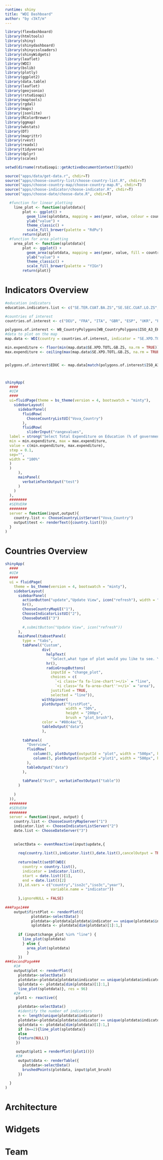 ```yaml
---
runtime: shiny
title: "WDI Dashboard"
author: "by √3kT/m"
---
```


```r
library(flexdashboard)
library(htmltools)
library(shiny)
library(shinydashboard)
library(shinycssloaders)
library(shinyWidgets)
library(leaflet)
library(WDI)
library(bslib)
library(plotly)
library(ggplot2)
library(data.table)
library(leaflet)
library(geojsonio)
library(rstudioapi)
library(maptools)
library(rgdal)
library(maps)
library(jsonlite)
library(RColorBrewer)
library(ggmap)
library(wbstats)
library(DT)
library(magrittr)
library(rvest)
library(readxl)
library(tidyverse)
library(dplyr)
library(scales)
```

```r

setwd(dirname(rstudioapi::getActiveDocumentContext()$path))

source("apps/data/get-data.r", chdir=T)
source("apps/choose-country-list/choose-country-list.R", chdir=T)
source("apps/choose-country-map/choose-country-map.R", chdir=T)
source("apps/choose-indicator/choose-indicator.R", chdir=T)
source("apps/choose-date/choose-date.R", chdir=T)

```

```r
  #function for linear plotting  
    line_plot <- function(splotdata){
        plot <- ggplot() +
          geom_line(splotdata, mapping = aes(year, value, colour = country)) +
          ylab("value") +
          theme_classic() +
          scale_fill_brewer(palette = "RdPu")
        return(plot)}
  #function for area plotting  
    area_plot <- function(splotdata){
        plot <- ggplot() +
          geom_area(splotdata, mapping = aes(year, value, fill = country)) +
          ylab("value") +
          theme_classic() +
          scale_fill_brewer(palette = "YIGn")
        return(plot)}

```

Indicators Overview 
===================================== 
```r

#education indicators
education.indicators.list <- c("SE.TER.CUAT.BA.ZS","SE.SEC.CUAT.LO.ZS","SE.SEC.CUAT.PO.ZS","SE.PRM.CUAT.ZS","SE.TER.CUAT.ST.ZS","SE.SEC.CUAT.UP.ZS","SE.TER.CUAT.MS.ZS","SE.TER.CUAT.DO.ZS")

#countries of interest 
countries.of.interest <- c("DEU", "FRA", "ITA", "GBR", "ESP", "UKR", "POL", "ROU", "NLD", "GRC", "BEL", "CZE", "PRT", "SWE", "HUN", "AUT", "SRB", "SVK", "SVN", "CHE", "BGR", "DNK", "FIN", "NOR", "IRL", "HRV", "MDA", "BIH", "ALB", "LTU", "MKD", "LVA", "EST", "MNE", "LUX", "MLT", "ISL", "AND", "MCO", "LIE", "SMR")

polygons.of.interest <- WB_CountryPolygons[WB_CountryPolygons$ISO_A3_EH %in% countries.of.interest,]
#data to plot on the map
map.data <- WDI(country = countries.of.interest, indicator = "SE.XPD.TOTL.GB.ZS", start = 2016, end = 2016)

min.expenditure <- floor(min(map.data$SE.XPD.TOTL.GB.ZS, na.rm = TRUE))
max.expenditure <- ceiling(max(map.data$SE.XPD.TOTL.GB.ZS, na.rm = TRUE))


polygons.of.interest$EDUC <- map.data[match(polygons.of.interest$ISO_A3_EH, map.data$iso3c), "SE.XPD.TOTL.GB.ZS"]



shinyApp(
  ####
  #UI#
  ####
  ui=fluidPage(theme = bs_theme(version = 4, bootswatch = "minty"),
    sidebarLayout(
      sidebarPanel(
        fluidRow(
          ChooseCountryListUI("Vova_Country")
        ),
        fluidRow(
          sliderInput("rangevalues",
  label = strong("Select Total Expenditure on Education (% of government spending):"),
  min = min.expenditure, max = max.expenditure,
  value = c(min.expenditure, max.expenditure), 
  step = 0.1,
  sep="",
  width = "100%"
  )
  )
      ),
      mainPanel(
        verbatimTextOutput("test")
      )
    )
  ),
  ########
  #SERVER#
  ########
  server = function(input,output){
    country.list <- ChooseCountryListServer("Vova_Country")
    output$test <- renderText({country.list()})
  }
)

```
Countries Overview 
=====================================  

```r
shinyApp(
  ####
  #UI#
  ####
  ui = fluidPage(
    theme = bs_theme(version = 4, bootswatch = "minty"),
    sidebarLayout(
      sidebarPanel(
        actionButton("update","Update View", icon("refresh"), width = "100%"),
        hr(),
        ChooseCountryMapUI("1"),
        ChooseIndicatorListUI("2"),
        ChooseDateUI("3")
        
        #,submitButton("Update View", icon("refresh"))
      ),
      mainPanel(tabsetPanel(
        type = "tabs",
        tabPanel("Custom",
                 div(
                   helpText(
                     "Select,what type of plot would you like to see. You can also find some data if you select area out of the plot in 'rectangle'"),
                   hr(),
                   radioGroupButtons(
                     inputId = "change_plot",
                     choices = c(
                       `<i class='fa fa-line-chart'></i>` = "line",
                       `<i class='fa fa-area-chart''></i>` = "area"),
                     justified = TRUE,
                     selected = "line")),
                 withSpinner(
                 plotOutput("firstPlot",
                            width = "50%",
                            height = "200px",
                            brush = "plot_brush"),
                 color = "#80c4ac"),
                 tableOutput("data")
                 ),
                
        tabPanel(
          "Overview",
          fluidRow(
             column(5, plotOutput(outputId = "plot", width = "500px", height = "200px", brush = "plot_brush")),
             column(5, plotOutput(outputId ="plot1", width = "500px", height = "200px", brush = "plot_brush"))
          ),
          tableOutput("data")
        ), 
        
        tabPanel("XvsY", verbatimTextOutput("table"))
      )
      
    )
  )),
  ########
  #SERVER#
  ########
  server = function(input, output) {
    country.list <- ChooseCountryMapServer("1")
    indicator.list <- ChooseIndicatorListServer("2")
    date.list <- ChooseDateServer("3")
      
    
    selectData <- eventReactive(input$update,{
      
      req(country.list(),indicator.list(),date.list(),cancelOutput = TRUE)
        
      return(melt(setDT(WDI(
        country = country.list(),
        indicator = indicator.list(),
        start = date.list()[1],
        end = date.list()[2]
      )),id.vars = c("country","iso2c","iso3c","year"),
                     variable.name = "indicator"))
      
      },ignoreNULL = FALSE)
    
###Page1###
    output$firstPlot <- renderPlot({
            plotdata<-selectData()
            plotdata<-plotdata[plotdata$indicator == unique(plotdata$indicator)[1],]
            splotdata <- plotdata[dim(plotdata)[1]:1,]
            
      if (input$change_plot %in% "line") {
        line_plot(splotdata)
        } else {
          area_plot(splotdata)
          }
      })
###SecondPage###
    #1#
    output$plot <- renderPlot({
      plotdata<-selectData()
      plotdata<-plotdata[plotdata$indicator == unique(plotdata$indicator)[1],]
      splotdata <- plotdata[dim(plotdata)[1]:1,]
      line_plot(splotdata)}, res = 96)
    #2# 
     plot1 <- reactive({

      plotdata<-selectData()
      #identify the number of indicators
      n <- length(unique(plotdata$indicator))
      plotdata<-plotdata[plotdata$indicator == unique(plotdata$indicator)[n],]
      splotdata <- plotdata[dim(plotdata)[1]:1,]
      if (n==2){line_plot(splotdata)}
      else
      {return(NULL)}
     })

     output$plot1 = renderPlot({plot1()})
     #3#
      output$data <- renderTable({
        plotdata<-selectData()
        brushedPoints(plotdata, input$plot_brush)
      })
      
  }
)
```

Architecture {data-navmenu="Making"}
=====================================  


Widgets {data-navmenu="Making"}
=====================================  


Team
=====================================     
